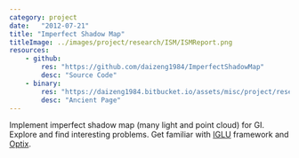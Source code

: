 ```yaml
---
category: project
date:   "2012-07-21"
title: "Imperfect Shadow Map"
titleImage: ../images/project/research/ISM/ISMReport.png
resources:
    - github: 
        res: "https://github.com/daizeng1984/ImperfectShadowMap"
        desc: "Source Code"
    - binary:
        res: "https://daizeng1984.bitbucket.io/assets/misc/project/research/ISM/ISMReport.html"
        desc: "Ancient Page"
---
```


Implement imperfect shadow map (many light and point cloud) for GI. Explore and find interesting problems. Get familiar with [IGLU](http://cwyman.org/code/iglu_0.5.0.zip) framework and [Optix](https://developer.nvidia.com/optix).
